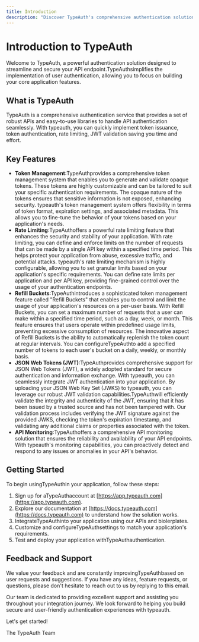```yaml
---
title: Introduction
description: "Discover TypeAuth's comprehensive authentication solution. Learn how to secure your API endpoints with token management, rate limiting, and advanced security features."
---
```


# Introduction to TypeAuth

Welcome to TypeAuth, a powerful authentication solution designed to streamline and secure your API endpoint.TypeAuthsimplifies the implementation of user authentication, allowing you to focus on building your core application features.

## What is TypeAuth

TypeAuth is a comprehensive authentication service that provides a set of robust APIs and easy-to-use libraries to handle API authentication seamlessly. With typeauth, you can quickly implement token issuance, token authentication, rate limiting, JWT validation saving you time and effort.

## Key Features

- **Token Management**:TypeAuthprovides a comprehensive token management system that enables you to generate and validate opaque tokens. These tokens are highly customizable and can be tailored to suit your specific authentication requirements. The opaque nature of the tokens ensures that sensitive information is not exposed, enhancing security. typeauth's token management system offers flexibility in terms of token format, expiration settings, and associated metadata. This allows you to fine-tune the behavior of your tokens based on your application's needs.
- **Rate Limiting**:TypeAuthoffers a powerful rate limiting feature that enhances the security and stability of your application. With rate limiting, you can define and enforce limits on the number of requests that can be made by a single API key within a specified time period. This helps protect your application from abuse, excessive traffic, and potential attacks. typeauth's rate limiting mechanism is highly configurable, allowing you to set granular limits based on your application's specific requirements. You can define rate limits per application and per API key, providing fine-grained control over the usage of your authentication endpoints.
- **Refill Buckets**:TypeAuthintroduces a sophisticated token management feature called "Refill Buckets" that enables you to control and limit the usage of your application's resources on a per-user basis. With Refill Buckets, you can set a maximum number of requests that a user can make within a specified time period, such as a day, week, or month. This feature ensures that users operate within predefined usage limits, preventing excessive consumption of resources. The innovative aspect of Refill Buckets is the ability to automatically replenish the token count at regular intervals. You can configureTypeAuthto add a specified number of tokens to each user's bucket on a daily, weekly, or monthly basis.
- **JSON Web Tokens (JWT)**:TypeAuthprovides comprehensive support for JSON Web Tokens (JWT), a widely adopted standard for secure authentication and information exchange. With typeauth, you can seamlessly integrate JWT authentication into your application. By uploading your JSON Web Key Set (JWKS) to typeauth, you can leverage our robust JWT validation capabilities.TypeAuthwill efficiently validate the integrity and authenticity of the JWT, ensuring that it has been issued by a trusted source and has not been tampered with. Our validation process includes verifying the JWT signature against the provided JWKS, checking the token's expiration timestamp, and validating any additional claims or properties associated with the token.
- **API Monitoring**:TypeAuthoffers a comprehensive API monitoring solution that ensures the reliability and availability of your API endpoints. With typeauth's monitoring capabilities, you can proactively detect and respond to any issues or anomalies in your API's behavior. 

## Getting Started

To begin usingTypeAuthin your application, follow these steps:

1. Sign up for aTypeAuthaccount at [https://app.typeauth.com](https://app.typeauth.com).
2. Explore our documentation at [https://docs.typeauth.com](https://docs.typeauth.com) to understand how the solution works.
3. IntegrateTypeAuthinto your application using our APIs and biolerplates.
4. Customize and configureTypeAuthsettings to match your application's requirements.
5. Test and deploy your application withTypeAuthauthentication.

## Feedback and Support

We value your feedback and are constantly improvingTypeAuthbased on user requests and suggestions. If you have any ideas, feature requests, or questions, please don't hesitate to reach out to us by replying to this email.

Our team is dedicated to providing excellent support and assisting you throughout your integration journey. We look forward to helping you build secure and user-friendly authentication experiences with typeauth.

Let's get started!

The TypeAuth Team
